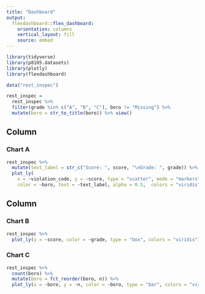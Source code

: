 ```yaml
---
title: "Dashboard"
output: 
  flexdashboard::flex_dashboard:
    orientation: columns
    vertical_layout: fill
    source: embed
---
```


```r
library(tidyverse)
library(p8105.datasets)
library(plotly)
library(flexdashboard)
```

```r
data("rest_inspec")

rest_inspec =
  rest_inspec %>%
  filter(grade %in% c("A", "B", "C"), boro != "Missing") %>% 
  mutate(boro = str_to_title(boro)) %>% view()
```

Column {data-width=650}
-----------------------------------------------------------------------

### Chart A

```r
rest_inspec %>%
  mutate(text_label = str_c("Score: ", score, "\nGrade: ", grade)) %>% 
  plot_ly(
    x = ~violation_code, y = ~score, type = "scatter", mode = "markers",
    color = ~boro, text = ~text_label, alpha = 0.5,  colors = "viridis")
```

Column {data-width=350}
-----------------------------------------------------------------------

### Chart B

```r
rest_inspec %>% 
  plot_ly(y = ~score, color = ~grade, type = "box", colors = "viridis")
```

### Chart C

```r
rest_inspec %>% 
  count(boro) %>% 
  mutate(boro = fct_reorder(boro, n)) %>% 
  plot_ly(x = ~boro, y = ~n, color = ~boro, type = "bar", colors = "viridis")
```